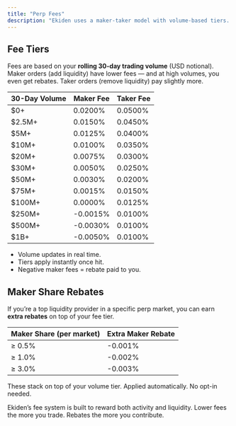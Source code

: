 ```yaml
---
title: "Perp Fees"
description: "Ekiden uses a maker-taker model with volume-based tiers. The more you trade, the less you pay."
---
```


## Fee Tiers

Fees are based on your **rolling 30-day trading volume** (USD notional). Maker orders (add liquidity) have lower fees — and at high volumes, you even get rebates. Taker orders (remove liquidity) pay slightly more.

| 30-Day Volume | Maker Fee | Taker Fee |
| ------------- | --------- | --------- |
| \$0\+         | 0.0200%   | 0.0500%   |
| \$2.5M\+      | 0.0150%   | 0.0450%   |
| \$5M\+        | 0.0125%   | 0.0400%   |
| \$10M\+       | 0.0100%   | 0.0350%   |
| \$20M\+       | 0.0075%   | 0.0300%   |
| \$30M\+       | 0.0050%   | 0.0250%   |
| \$50M\+       | 0.0030%   | 0.0200%   |
| \$75M\+       | 0.0015%   | 0.0150%   |
| \$100M\+      | 0.0000%   | 0.0125%   |
| \$250M\+      | -0.0015%  | 0.0100%   |
| \$500M\+      | -0.0030%  | 0.0100%   |
| \$1B\+        | -0.0050%  | 0.0100%   |

- Volume updates in real time.
- Tiers apply instantly once hit.
- Negative maker fees = rebate paid to you.

## Maker Share Rebates

If you’re a top liquidity provider in a specific perp market, you can earn **extra rebates** on top of your fee tier.

| Maker Share (per market) | Extra Maker Rebate |
| ------------------------ | ------------------ |
| ≥ 0.5%                   | -0.001%            |
| ≥ 1.0%                   | -0.002%            |
| ≥ 3.0%                   | -0.003%            |

These stack on top of your volume tier. Applied automatically. No opt-in needed.

Ekiden’s fee system is built to reward both activity and liquidity. Lower fees the more you trade. Rebates the more you contribute.